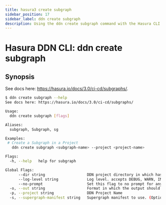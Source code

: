 ```yaml
---
title: hasura3 create subgraph
sidebar_position: 17
sidebar_label: ddn create subgraph
description: Using the ddn create subgraph command with the Hasura CLI
---
```


# Hasura DDN CLI: ddn create subgraph 

## Synopsis
See docs here: https://hasura.io/docs/3.0/ci-cd/subgraphs/.

```bash
$ ddn create subgraph --help
See docs here: https://hasura.io/docs/3.0/ci-cd/subgraphs/

Usage:
  ddn create subgraph [flags]

Aliases:
  subgraph, Subgraph, sg

Examples:
 # Create a Subgraph in a Project
   ddn create subgraph <subgraph-name> --project <project-name>

Flags:
  -h, --help   help for subgraph

Global Flags:
      --dir string                   DDN project directory in which hasura.yaml is present (default ".")
      --log-level string             Log level. accepts DEBUG, WARN, INFO, ERROR, FATAL (default "INFO")
      --no-prompt                    Set this flag to no prompt for anything, the command fails if any input is missing
  -o, --out string                   Format in which the output should be printed, accepts table, json and yaml (default "table")
  -p, --project string               DDN Project Name
  -s, --supergraph-manifest string   Supergraph manifest to use. (Optional. DefaultSupergraphManifest used  if not provided)
```

